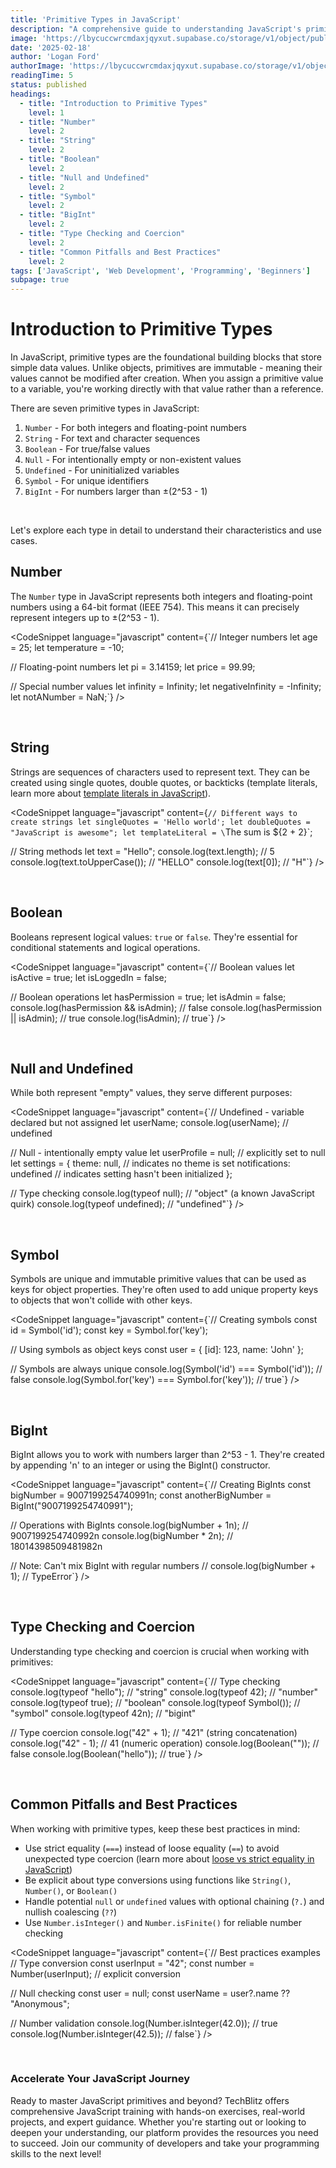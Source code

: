 ```yaml
---
title: 'Primitive Types in JavaScript'
description: "A comprehensive guide to understanding JavaScript's primitive data types - the fundamental building blocks of the language."
image: 'https://lbycuccwrcmdaxjqyxut.supabase.co/storage/v1/object/public/blog-images/how-to-write-javascript.png'
date: '2025-02-18'
author: 'Logan Ford'
authorImage: 'https://lbycuccwrcmdaxjqyxut.supabase.co/storage/v1/object/public/user-profile-pictures/3a57d7e8-8b80-483b-93d0-70fe1f06b0c0/logo.png?u=1l5im5h5n6e5'
readingTime: 5
status: published
headings:
  - title: "Introduction to Primitive Types"
    level: 1
  - title: "Number"
    level: 2
  - title: "String"
    level: 2
  - title: "Boolean"
    level: 2
  - title: "Null and Undefined"
    level: 2
  - title: "Symbol"
    level: 2
  - title: "BigInt"
    level: 2
  - title: "Type Checking and Coercion"
    level: 2
  - title: "Common Pitfalls and Best Practices"
    level: 2
tags: ['JavaScript', 'Web Development', 'Programming', 'Beginners']
subpage: true
---
```



# Introduction to Primitive Types

In JavaScript, primitive types are the foundational building blocks that store simple data values. Unlike objects, primitives are immutable - meaning their values cannot be modified after creation. When you assign a primitive value to a variable, you're working directly with that value rather than a reference.

There are seven primitive types in JavaScript:

1. `Number` - For both integers and floating-point numbers
2. `String` - For text and character sequences
3. `Boolean` - For true/false values
4. `Null` - For intentionally empty or non-existent values
5. `Undefined` - For uninitialized variables
6. `Symbol` - For unique identifiers
7. `BigInt` - For numbers larger than ±(2^53 - 1)

<br />

Let's explore each type in detail to understand their characteristics and use cases.

## Number

The `Number` type in JavaScript represents both integers and floating-point numbers using a 64-bit format (IEEE 754). This means it can precisely represent integers up to ±(2^53 - 1).

<CodeSnippet language="javascript" content={`// Integer numbers
let age = 25;
let temperature = -10;

// Floating-point numbers
let pi = 3.14159;
let price = 99.99;

// Special number values
let infinity = Infinity;
let negativeInfinity = -Infinity;
let notANumber = NaN;`} />

<br />

## String

Strings are sequences of characters used to represent text. They can be created using single quotes, double quotes, or backticks (template literals, learn more about [template literals in JavaScript](/javascript-fundamentals/javascript-format-strings-with-variables)).

<CodeSnippet language="javascript" content={`// Different ways to create strings
let singleQuotes = 'Hello world';
let doubleQuotes = "JavaScript is awesome";
let templateLiteral = \`The sum is \${2 + 2}\`;

// String methods
let text = "Hello";
console.log(text.length);        // 5
console.log(text.toUpperCase()); // "HELLO"
console.log(text[0]);           // "H"`} />

<br />

## Boolean

Booleans represent logical values: `true` or `false`. They're essential for conditional statements and logical operations.

<CodeSnippet language="javascript" content={`// Boolean values
let isActive = true;
let isLoggedIn = false;

// Boolean operations
let hasPermission = true;
let isAdmin = false;
console.log(hasPermission && isAdmin); // false
console.log(hasPermission || isAdmin); // true
console.log(!isAdmin);                 // true`} />

<br />

## Null and Undefined

While both represent "empty" values, they serve different purposes:

<CodeSnippet language="javascript" content={`// Undefined - variable declared but not assigned
let userName;
console.log(userName);        // undefined

// Null - intentionally empty value
let userProfile = null;      // explicitly set to null
let settings = {
  theme: null,              // indicates no theme is set
  notifications: undefined  // indicates setting hasn't been initialized
};

// Type checking
console.log(typeof null);      // "object" (a known JavaScript quirk)
console.log(typeof undefined); // "undefined"`} />

<br />

## Symbol

Symbols are unique and immutable primitive values that can be used as keys for object properties. They're often used to add unique property keys to objects that won't collide with other keys.

<CodeSnippet language="javascript" content={`// Creating symbols
const id = Symbol('id');
const key = Symbol.for('key');

// Using symbols as object keys
const user = {
  [id]: 123,
  name: 'John'
};

// Symbols are always unique
console.log(Symbol('id') === Symbol('id')); // false
console.log(Symbol.for('key') === Symbol.for('key')); // true`} />

<br />

## BigInt

BigInt allows you to work with numbers larger than 2^53 - 1. They're created by appending 'n' to an integer or using the BigInt() constructor.

<CodeSnippet language="javascript" content={`// Creating BigInts
const bigNumber = 9007199254740991n;
const anotherBigNumber = BigInt("9007199254740991");

// Operations with BigInts
console.log(bigNumber + 1n);  // 9007199254740992n
console.log(bigNumber * 2n);  // 18014398509481982n

// Note: Can't mix BigInt with regular numbers
// console.log(bigNumber + 1);  // TypeError`} />

<br />

## Type Checking and Coercion

Understanding type checking and coercion is crucial when working with primitives:

<CodeSnippet language="javascript" content={`// Type checking
console.log(typeof "hello");     // "string"
console.log(typeof 42);          // "number"
console.log(typeof true);        // "boolean"
console.log(typeof Symbol());    // "symbol"
console.log(typeof 42n);         // "bigint"

// Type coercion
console.log("42" + 1);           // "421" (string concatenation)
console.log("42" - 1);           // 41 (numeric operation)
console.log(Boolean(""));        // false
console.log(Boolean("hello"));   // true`} />

<br />

## Common Pitfalls and Best Practices

When working with primitive types, keep these best practices in mind:

- Use strict equality (`===`) instead of loose equality (`==`) to avoid unexpected type coercion (learn more about [loose vs strict equality in JavaScript](/javascript-fundamentals/loose-vs-strict-equality-in-javascript))
- Be explicit about type conversions using functions like `String()`, `Number()`, or `Boolean()`
- Handle potential `null` or `undefined` values with optional chaining (`?.`) and nullish coalescing (`??`)
- Use `Number.isInteger()` and `Number.isFinite()` for reliable number checking

<CodeSnippet language="javascript" content={`// Best practices examples
// Type conversion
const userInput = "42";
const number = Number(userInput);    // explicit conversion

// Null checking
const user = null;
const userName = user?.name ?? "Anonymous";

// Number validation
console.log(Number.isInteger(42.0));  // true
console.log(Number.isInteger(42.5));  // false`} />

<br />

### Accelerate Your JavaScript Journey

Ready to master JavaScript primitives and beyond? TechBlitz offers comprehensive JavaScript training with hands-on exercises, real-world projects, and expert guidance. Whether you're starting out or looking to deepen your understanding, our platform provides the resources you need to succeed. Join our community of developers and take your programming skills to the next level!

